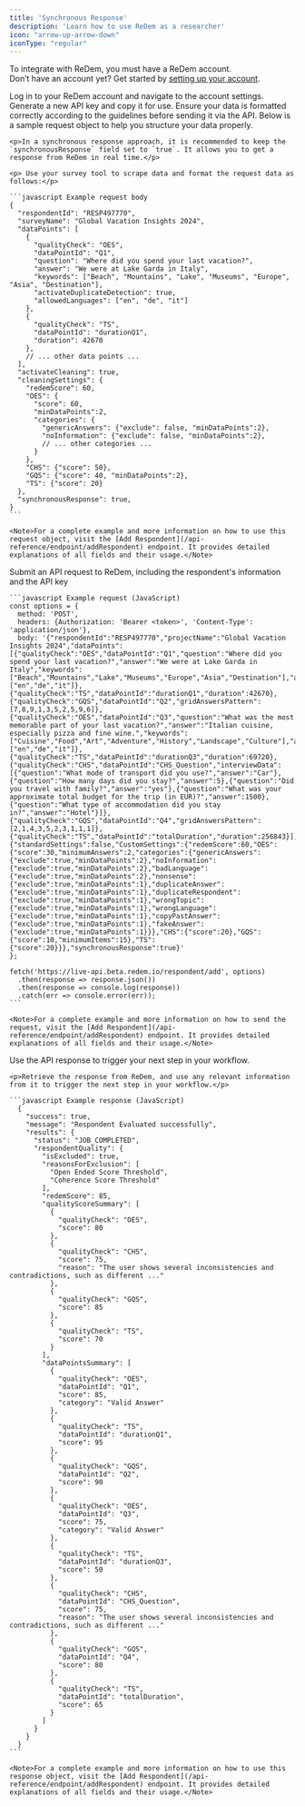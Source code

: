 ```yaml
---
title: 'Synchronous Response'
description: 'Learn how to use ReDem as a researcher'
icon: "arrow-up-arrow-down"
iconType: "regular"
---
```


<Info>To integrate with ReDem, you must have a ReDem account. <br /> Don’t have an account yet? Get started by [setting up your account](/account-setup).</Info>

<Steps titleSize="h3">
  <Step title="Login and create an API key">
    Log in to your ReDem account and navigate to the account settings.
    Generate a new API key and copy it for use.
  </Step>

  <Step title="Prepare your request data">
    Ensure your data is formatted correctly according to the guidelines before sending it via the API. Below is a sample request object to help you structure your data properly.

    <p>In a synchronous response approach, it is recommended to keep the `synchronousResponse` field set to `true`. It allows you to get a response from ReDem in real time.</p>

    <p> Use your survey tool to scrape data and format the request data as follows:</p>

    ```javascript Example request body
    {
      "respondentId": "RESP497770", 
      "surveyName": "Global Vacation Insights 2024",
      "dataPoints": [ 
        {
          "qualityCheck": "OES",
          "dataPointId": "Q1",
          "question": "Where did you spend your last vacation?",
          "answer": "We were at Lake Garda in Italy",
          "keywords": ["Beach", "Mountains", "Lake", "Museums", "Europe", "Asia", "Destination"],
          "activateDuplicateDetection": true,
          "allowedLanguages": ["en", "de", "it"]
        },
        {
          "qualityCheck": "TS",
          "dataPointId": "durationQ1", 
          "duration": 42670
        },
        // ... other data points ...
      ],
      "activateCleaning": true,
      "cleaningSettings": {
        "redemScore": 60,
        "OES": {
          "score": 60,
          "minDataPoints":2,
          "categories": {
            "genericAnswers": {"exclude": false, "minDataPoints":2},
            "noInformation": {"exclude": false, "minDataPoints":2},
            // ... other categories ...
          }
        },
        "CHS": {"score": 50},
        "GQS": {"score": 40, "minDataPoints":2},
        "TS": {"score": 20}
      },
      "synchronousResponse": true,
    }
    ```

    <Note>For a complete example and more information on how to use this request object, visit the [Add Respondent](/api-reference/endpoint/addRespondent) endpoint. It provides detailed explanations of all fields and their usage.</Note>
  </Step>

  <Step title="Make an API request">
    <p>Submit an API request to ReDem, including the respondent's information and the API key</p>

    ```javascript Example request (JavaScript)
    const options = {
      method: 'POST',
      headers: {Authorization: 'Bearer <token>', 'Content-Type': 'application/json'},
      body: '{"respondentId":"RESP497770","projectName":"Global Vacation Insights 2024","dataPoints":[{"qualityCheck":"OES","dataPointId":"Q1","question":"Where did you spend your last vacation?","answer":"We were at Lake Garda in Italy","keywords":["Beach","Mountains","Lake","Museums","Europe","Asia","Destination"],"activateDuplicateDetection":true,"allowedLanguages":["en","de","it"]},{"qualityCheck":"TS","dataPointId":"durationQ1","duration":42670},{"qualityCheck":"GQS","dataPointId":"Q2","gridAnswersPattern":[7,8,9,1,3,5,2,5,9,6]},{"qualityCheck":"OES","dataPointId":"Q3","question":"What was the most memorable part of your last vacation?","answer":"Italian cuisine, especially pizza and fine wine.","keywords":["Cuisine","Food","Art","Adventure","History","Landscape","Culture"],"activateDuplicateDetection":true,"allowedLanguages":["en","de","it"]},{"qualityCheck":"TS","dataPointId":"durationQ3","duration":69720},{"qualityCheck":"CHS","dataPointId":"CHS_Question","interviewData":[{"question":"What mode of transport did you use?","answer":"Car"},{"question":"How many days did you stay?","answer":5},{"question":"Did you travel with family?","answer":"yes"},{"question":"What was your approximate total budget for the trip (in EUR)?","answer":1500},{"question":"What type of accommodation did you stay in?","answer":"Hotel"}]},{"qualityCheck":"GQS","dataPointId":"Q4","gridAnswersPattern":[2,1,4,3,5,2,3,1,1,1]},{"qualityCheck":"TS","dataPointId":"totalDuration","duration":256843}],"cleaningSettings":{"standardSettings":false,"CustomSettings":{"redemScore":60,"OES":{"score":30,"minimumAnswers":2,"categories":{"genericAnswers":{"exclude":true,"minDataPoints":2},"noInformation":{"exclude":true,"minDataPoints":2},"badLanguage":{"exclude":true,"minDataPoints":2},"nonsense":{"exclude":true,"minDataPoints":1},"duplicateAnswer":{"exclude":true,"minDataPoints":1},"duplicateRespondent":{"exclude":true,"minDataPoints":1},"wrongTopic":{"exclude":true,"minDataPoints":1},"wrongLanguage":{"exclude":true,"minDataPoints":1},"copyPastAnswer":{"exclude":true,"minDataPoints":1},"fakeAnswer":{"exclude":true,"minDataPoints":1}}},"CHS":{"score":20},"GQS":{"score":10,"minimumItems":15},"TS":{"score":20}}},"synchronousResponse":true}'
    };

    fetch('https://live-api.beta.redem.io/respondent/add', options)
      .then(response => response.json())
      .then(response => console.log(response))
      .catch(err => console.error(err));
    ```

    <Note>For a complete example and more information on how to send the request, visit the [Add Respondent](/api-reference/endpoint/addRespondent) endpoint. It provides detailed explanations of all fields and their usage.</Note>
  </Step>

  <Step title="Use ReDem API response to trigger your next step">
    <p>Use the API response to trigger your next step in your workflow.</p>

    <p>Retrieve the response from ReDem, and use any relevant information from it to trigger the next step in your workflow.</p>

    ```javascript Example response (JavaScript)
      {
        "success": true,
        "message": "Respondent Evaluated successfully",
        "results": {
          "status": "JOB_COMPLETED",
          "respondentQuality": {
            "isExcluded": true,
            "reasonsForExclusion": [
              "Open Ended Score Threshold",
              "Coherence Score Threshold"
            ],
            "redemScore": 85,
            "qualityScoreSummary": [
              {
                "qualityCheck": "OES",
                "score": 80
              },
              {
                "qualityCheck": "CHS",
                "score": 75,
                "reason": "The user shows several inconsistencies and contradictions, such as different ..."
              },
              {
                "qualityCheck": "GQS",
                "score": 85
              },
              {
                "qualityCheck": "TS",
                "score": 70
              }
            ],
            "dataPointsSummary": [
              {
                "qualityCheck": "OES",
                "dataPointId": "Q1",
                "score": 85,
                "category": "Valid Answer"
              },
              {
                "qualityCheck": "TS",
                "dataPointId": "durationQ1",
                "score": 95
              },
              {
                "qualityCheck": "GQS",
                "dataPointId": "Q2",
                "score": 90
              },
              {
                "qualityCheck": "OES",
                "dataPointId": "Q3",
                "score": 75,
                "category": "Valid Answer"
              },
              {
                "qualityCheck": "TS",
                "dataPointId": "durationQ3",
                "score": 50
              },
              {
                "qualityCheck": "CHS",
                "dataPointId": "CHS_Question",
                "score": 75,
                "reason": "The user shows several inconsistencies and contradictions, such as different ..."
              },
              {
                "qualityCheck": "GQS",
                "dataPointId": "Q4",
                "score": 80
              },
              {
                "qualityCheck": "TS",
                "dataPointId": "totalDuration",
                "score": 65
              }
            ]
          }
        }
      }
    ```

    <Note>For a complete example and more information on how to use this response object, visit the [Add Respondent](/api-reference/endpoint/addRespondent) endpoint. It provides detailed explanations of all fields and their usage.</Note>
  </Step>
</Steps>